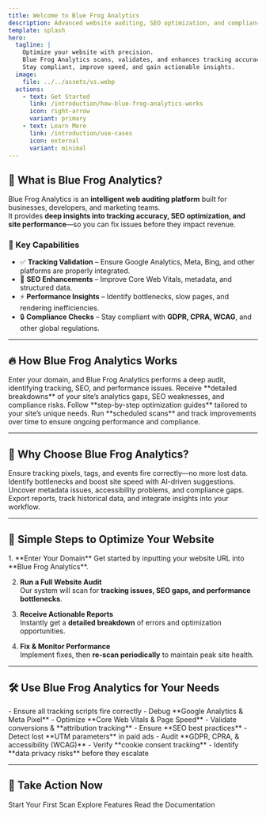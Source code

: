 ```yaml
---
title: Welcome to Blue Frog Analytics
description: Advanced website auditing, SEO optimization, and compliance monitoring in one powerful tool.
template: splash
hero:
  tagline: |
    Optimize your website with precision.  
    Blue Frog Analytics scans, validates, and enhances tracking accuracy, SEO health, and performance.  
    Stay compliant, improve speed, and gain actionable insights.
  image:
    file: ../../assets/vs.webp
  actions:
    - text: Get Started
      link: /introduction/how-blue-frog-analytics-works
      icon: right-arrow
      variant: primary
    - text: Learn More
      link: /introduction/use-cases
      icon: external
      variant: minimal
---
```



## 🚀 What is Blue Frog Analytics?

Blue Frog Analytics is an **intelligent web auditing platform** built for businesses, developers, and marketing teams.  
It provides **deep insights into tracking accuracy, SEO optimization, and site performance**—so you can fix issues before they impact revenue.

### **🔑 Key Capabilities**
- ✅ **Tracking Validation** – Ensure Google Analytics, Meta, Bing, and other platforms are properly integrated.
- 🚀 **SEO Enhancements** – Improve Core Web Vitals, metadata, and structured data.
- ⚡ **Performance Insights** – Identify bottlenecks, slow pages, and rendering inefficiencies.
- 🔒 **Compliance Checks** – Stay compliant with **GDPR, CPRA, WCAG**, and other global regulations.

---

## 🔥 How Blue Frog Analytics Works

<CardGrid stagger>
  <Card title="🔍 Scan Your Website" icon="search">
    Enter your domain, and Blue Frog Analytics performs a deep audit, identifying tracking, SEO, and performance issues.
  </Card>
  <Card title="📊 Get Actionable Reports" icon="chart-line">
    Receive **detailed breakdowns** of your site’s analytics gaps, SEO weaknesses, and compliance risks.
  </Card>
  <Card title="🛠 Implement Fixes" icon="tools">
    Follow **step-by-step optimization guides** tailored to your site’s unique needs.
  </Card>
  <Card title="📈 Monitor & Improve" icon="repeat">
    Run **scheduled scans** and track improvements over time to ensure ongoing performance and compliance.
  </Card>
</CardGrid>

---

## 🎯 Why Choose Blue Frog Analytics?

<CardGrid>
  <Card title="✅ Data Accuracy & Validation" icon="check-circle">
    Ensure tracking pixels, tags, and events fire correctly—no more lost data.
  </Card>
  <Card title="⚡ Performance Optimization" icon="speedometer">
    Identify bottlenecks and boost site speed with AI-driven suggestions.
  </Card>
  <Card title="🔍 SEO & Compliance Insights" icon="shield-check">
    Uncover metadata issues, accessibility problems, and compliance gaps.
  </Card>
  <Card title="📢 Custom Reporting & Integrations" icon="layers">
    Export reports, track historical data, and integrate insights into your workflow.
  </Card>
</CardGrid>

---

## 🔧 **Simple Steps to Optimize Your Website**

<Steps>
1. **Enter Your Domain**  
   Get started by inputting your website URL into **Blue Frog Analytics**.

2. **Run a Full Website Audit**  
   Our system will scan for **tracking issues, SEO gaps, and performance bottlenecks**.

3. **Receive Actionable Reports**  
   Instantly get a **detailed breakdown** of errors and optimization opportunities.

4. **Fix & Monitor Performance**  
   Implement fixes, then **re-scan periodically** to maintain peak site health.
</Steps>

---

## 🛠 **Use Blue Frog Analytics for Your Needs**

<Tabs>
  <TabItem label="Developers" icon="code">
    - Ensure all tracking scripts fire correctly  
    - Debug **Google Analytics & Meta Pixel**  
    - Optimize **Core Web Vitals & Page Speed**
  </TabItem>
  
  <TabItem label="Marketers" icon="chart-line">
    - Validate conversions & **attribution tracking**  
    - Ensure **SEO best practices**  
    - Detect lost **UTM parameters** in paid ads
  </TabItem>
  
  <TabItem label="Compliance Teams" icon="shield-check">
    - Audit **GDPR, CPRA, & accessibility (WCAG)**  
    - Verify **cookie consent tracking**  
    - Identify **data privacy risks** before they escalate
  </TabItem>
</Tabs>

---

## 🚀 Take Action Now

<LinkButton href="/introduction/how-blue-frog-analytics-works" variant="primary" icon="right-arrow">
  Start Your First Scan
</LinkButton>

<LinkButton href="/introduction/how-blue-frog-analytics-works" variant="secondary" icon="open-book">
  Explore Features
</LinkButton>

<LinkButton href="/introduction/how-blue-frog-analytics-works" variant="minimal" icon="external">
  Read the Documentation
</LinkButton>
